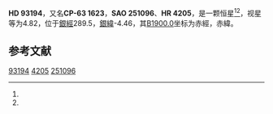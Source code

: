 {{Starbox begin
| name = HD 93194
}}
{{Starbox observe
| epoch = [[J2000.0|J2000.0]]
| constell = {{星座名待查}}<ref name=SIMBAD>{{cite web
 | url=http://simbad.u-strasbg.fr/simbad/sim-id?Ident=HR+4205
 | title =Pulsating variable Star
 | publisher=Centre de Données astronomiques de Strasbourg
 | work=SIMBAD
 | accessdate=2012-07-13}}</ref><ref name=DATA>{{cite web
 | url=http://vizier.u-strasbg.fr/viz-bin/VizieR-5?-out.add=.&-source=5050&-corr=PK=HR&-out.max=9999&HR=4205
 | title=VizieR Detailed Page
 | accessdate=2012-07-13
 | archive-date=2012-04-29
 | archive-url=https://web.archive.org/web/20120429004338/http://vizier.u-strasbg.fr/viz-bin/VizieR-5?-out.add=.&-source=5050&-corr=PK=HR&-out.max=9999&HR=4205
 | dead-url=no
 }}</ref>
| 星官 = 
| ra = {{RA|10|44|6.9}}<ref name=SIMBAD /><ref name=DATA />
| dec = {{DEC|-63|57|40}}<ref name=SIMBAD /><ref name=DATA />
| appmag_v = 4.82<ref name=SIMBAD /><ref name=DATA />
}}
{{Starbox character
| class = B5Vn<ref name=SIMBAD /><ref name=DATA />
| b-v = -0.13<ref name=SIMBAD /><ref name=DATA />
| u-b = -0.62<ref name=SIMBAD /><ref name=DATA />
| r-i = -0.13<ref name=SIMBAD /><ref name=DATA />
| variable = 
}}
{{Starbox astrometry
| radial_v = -0.62
| prop_mo_ra = 26
| parallax = 
| p_error = 
}}
{{Starbox catalog
| names =CP-63 1623，[[SAO星表|SAO]] 251096，[[HD星表|HD]] 93194，[[HR星表|HR]] 4205}}
{{Starbox reference |Simbad=HR+4205}}
{{Starbox end}}

'''HD 93194'''，又名'''CP-63 1623'''，'''SAO 251096'''、'''HR 4205'''，是一颗恒星<ref name=SIMBAD /><ref name=DATA />，视星等为4.82，位于[[銀道座標系|銀經]]289.5，[[銀道座標系|銀緯]]-4.46，其[[B1900.0|B1900.0]]坐标为赤經{{RA|10|40|29.7}}，赤緯{{DEC|-63|-4.46|10}}。

== 参考文献 ==
{{reflist}}

{{star-stub}}

[[Category:HD和HDE天體|93194]]
[[Category:HR天體|4205]]
[[Category:SAO天體|251096]]